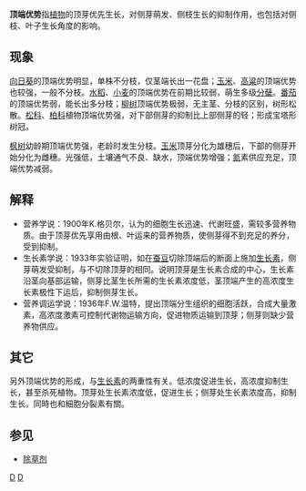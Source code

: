 {{Unreferenced|time=2019-06-01T11:24:49+00:00}}
'''顶端优势'''指[[植物|植物]]的顶芽优先生长，对侧芽萌发、侧枝生长的抑制作用，也包括对侧枝、叶子生长角度的影响。

==现象==
[[向日葵|向日葵]]的顶端优势明显，单株不分枝，仅茎端长出一花盘；[[玉米|玉米]]、[[高粱|高粱]]的顶端优势也较强，一般不分枝。[[水稻|水稻]]、[[小麦|小麦]]的顶端优势在前期比较弱，萌生多级[[分蘖|分蘖]]。[[番茄|番茄]]的顶端优势弱，能长出多分枝；[[柳树|柳树]]顶端优势极弱，无主茎、分枝的区别，树形松散。[[松科|松科]]、[[柏科|柏科]]植物顶端优势强，对下部侧芽的抑制比上部侧芽的轻；形成宝塔形树冠。

[[枫树|枫树]]幼龄期顶端优势强，老龄时发生分枝。[[玉米|玉米]]顶芽分化为雄穗后，下部的侧芽开始分化为雌穗。光强低，土壤通气不良、缺水，顶端优势增强；[[氮|氮]]素供应充足，顶端优势减弱。

==解释==
*营养学说：1900年K.格贝尔，认为的细胞生长迅速、代谢旺盛，需较多营养物质。由于顶芽优先享用由根、叶运来的营养物质，使侧芽得不到充足的养分，受到抑制。
*生长素学说：1933年实验证明，如在[[蚕豆|蚕豆]]切除顶端后的断面上施加[[生长素|生长素]]，侧芽萌发受抑制，与不切除顶芽的相同。说明顶芽是生长素合成的中心，生长素沿茎向基部运输，侧芽比茎生长所需的生长素浓度低，茎顶端产生的高浓度生长素极性下运后，抑制侧芽生长。
*营养调运学说：1936年F.W.温特，提出顶端分生组织的细胞活跃，合成大量激素，高浓度激素可控制代谢物运输方向，促进物质运输到顶芽；侧芽则缺少营养物供应。

==其它==
另外顶端优势的形成，与[[生长素|生长素]]的两重性有关。低浓度促进生长，高浓度抑制生长，甚至杀死植物。顶芽处生长素浓度低，促进生长；侧芽处生长素浓度高，抑制生长。同時也和細胞分裂素有關。

==参见==
*[[除草剂|除草剂]]

[[Category:植物学|D]]
[[Category:植物生理学|D]]
